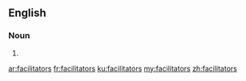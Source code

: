==English==

===Noun===
{{head|en|plural}}

# {{plural of|facilitator|lang=en|nocat=1}}

[[ar:facilitators]]
[[fr:facilitators]]
[[ku:facilitators]]
[[my:facilitators]]
[[zh:facilitators]]